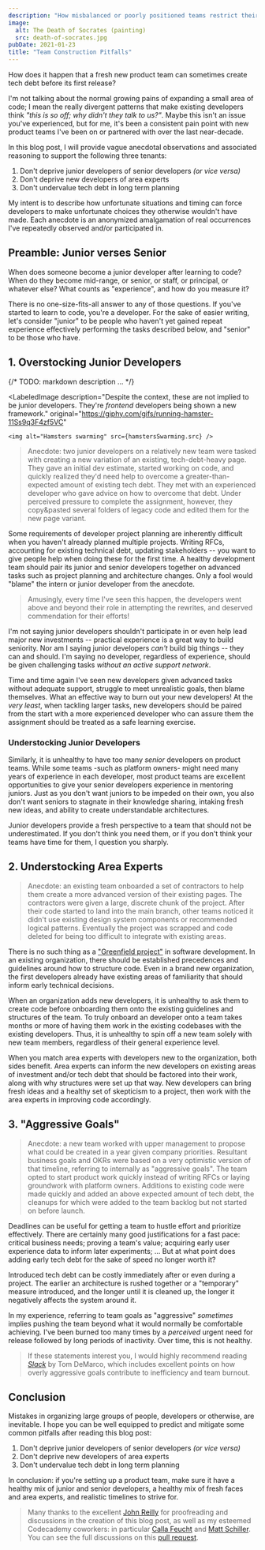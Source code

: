 ```yaml
---
description: "How misbalanced or poorly positioned teams restrict their developers in both the short and long term."
image:
  alt: The Death of Socrates (painting)
  src: death-of-socrates.jpg
pubDate: 2021-01-23
title: "Team Construction Pitfalls"
---
```



<LabeledImage
	alt="The Death of Socrates (painting)"
	description="“I know that I know nothing.” - Socrates, paraphrased by Plato, paraphrased"
	original="https://en.wikipedia.org/wiki/File:David_-_The_Death_of_Socrates.jpg"
	src={deathOfSocrates.src}
/>

How does it happen that a fresh new product team can sometimes create tech debt before its first release?

I'm not talking about the normal growing pains of expanding a small area of code; I mean the really divergent patterns that make existing developers think _"this is so off; why didn't they talk to us?"_.
Maybe this isn't an issue you've experienced, but for me, it's been a consistent pain point with new product teams I've been on or partnered with over the last near-decade.

In this blog post, I will provide vague anecdotal observations and associated reasoning to support the following three tenants:

1. Don't deprive junior developers of senior developers _(or vice versa)_
2. Don't deprive new developers of area experts
3. Don't undervalue tech debt in long term planning

My intent is to describe how unfortunate situations and timing can force developers to make unfortunate choices they otherwise wouldn't have made.
Each anecdote is an anonymized amalgamation of real occurrences I've repeatedly observed and/or participated in.

## Preamble: Junior verses Senior

When does someone become a junior developer after learning to code?
When do they become mid-range, or senior, or staff, or principal, or whatever else?
What counts as "experience", and how do you measure it?

There is no one-size-fits-all answer to any of those questions.
If you've started to learn to code, you're a developer.
For the sake of easier writing, let's consider "junior" to be people who haven't yet gained repeat experience effectively performing the tasks described below, and "senior" to be those who have.

## 1. Overstocking Junior Developers

{/* TODO: markdown description ... */}

<LabeledImage
	description="Despite the context, these are not implied to be junior developers. They're _frontend_ developers being shown a new framework."
	original="https://giphy.com/gifs/running-hamster-11Ss9q3F4zf5VC"
>
	<img alt="Hamsters swarming" src={hamstersSwarming.src} />
</LabeledImage>

> Anecdote: two junior developers on a relatively new team were tasked with creating a new variation of an existing, tech-debt-heavy page.
> They gave an initial dev estimate, started working on code, and quickly realized they'd need help to overcome a greater-than-expected amount of existing tech debt.
> They met with an experienced developer who gave advice on how to overcome that debt.
> Under perceived pressure to complete the assignment, however, they copy&pasted several folders of legacy code and edited them for the new page variant.

Some requirements of developer project planning are inherently difficult when you haven't already planned multiple projects.
Writing RFCs, accounting for existing technical debt, updating stakeholders -- you want to give people help when doing these for the first time.
A healthy development team should pair its junior and senior developers together on advanced tasks such as project planning and architecture changes.
Only a fool would "blame" the intern or junior developer from the anecdote.

> Amusingly, every time I've seen this happen, the developers went above and beyond their role in attempting the rewrites, and deserved commendation for their efforts!

I'm not saying junior developers shouldn't participate in or even help lead major new investments -- practical experience is a great way to build seniority.
Nor am I saying junior developers _can't_ build big things -- they can and should.
I'm saying no developer, regardless of experience, should be given challenging tasks _without an active support network_.

Time and time again I've seen new developers given advanced tasks without adequate support, struggle to meet unrealistic goals, then blame themselves.
What an effective way to burn out your new developers!
At the _very least_, when tackling larger tasks, new developers should be paired from the start with a more experienced developer who can assure them the assignment should be treated as a safe learning exercise.

### Understocking Junior Developers

Similarly, it is unhealthy to have too many _senior_ developers on product teams.
While some teams -such as platform owners- might need many years of experience in each developer, most product teams are excellent opportunities to give your senior developers experience in mentoring juniors.
Just as you don't want juniors to be impeded on their own, you also don't want seniors to stagnate in their knowledge sharing, intaking fresh new ideas, and ability to create understandable architectures.

Junior developers provide a fresh perspective to a team that should not be underestimated.
If you don't think you need them, or if you don't think your teams have time for them, I question you sharply.

## 2. Understocking Area Experts

> Anecdote: an existing team onboarded a set of contractors to help them create a more advanced version of their existing pages.
> The contractors were given a large, discrete chunk of the project.
> After their code started to land into the main branch, other teams noticed it didn't use existing design system components or recommended logical patterns.
> Eventually the project was scrapped and code deleted for being too difficult to integrate with existing areas.

There is no such thing as a ["Greenfield project"](https://en.wikipedia.org/wiki/Greenfield_project) in software development.
In an existing organization, there should be established precedences and guidelines around how to structure code.
Even in a brand new organization, the first developers already have existing areas of familiarity that should inform early technical decisions.

When an organization adds new developers, it is unhealthy to ask them to create code before onboarding them onto the existing guidelines and structures of the team.
To truly onboard an developer onto a team takes months or more of having them work in the existing codebases with the existing developers.
Thus, it is unhealthy to spin off a new team solely with new team members, regardless of their general experience level.

<LabeledImage
	alt="Aladdin and Jasmine on the flying carpet"
	description="How 'senior' developers feel explaining why their opinions are best"
	original="https://giphy.com/gifs/disney-aladdin-princess-jasmine-a-whole-new-world-WUu9EGdSEImJy"
	src={aladdinAndJasmine.src}
/>

When you match area experts with developers new to the organization, both sides benefit.
Area experts can inform the new developers on existing areas of investment and/or tech debt that should be factored into their work, along with why structures were set up that way.
New developers can bring fresh ideas and a healthy set of skepticism to a project, then work with the area experts in improving code accordingly.

## 3. "Aggressive Goals"

> Anecdote: a new team worked with upper management to propose what could be created in a year given company priorities.
> Resultant business goals and OKRs were based on a very optimistic version of that timeline, referring to internally as "aggressive goals".
> The team opted to start product work quickly instead of writing RFCs or laying groundwork with platform owners.
> Additions to existing code were made quickly and added an above expected amount of tech debt, the cleanups for which were added to the team backlog but not started on before launch.

Deadlines can be useful for getting a team to hustle effort and prioritize effectively.
There are certainly many good justifications for a fast pace: critical business needs; proving a team's value; acquiring early user experience data to inform later experiments; ...
But at what point does adding early tech debt for the sake of speed no longer worth it?

Introduced tech debt can be costly immediately after or even during a project.
The earlier an architecture is rushed together or a "temporary" measure introduced, and the longer until it is cleaned up, the longer it negatively affects the system around it.

In my experience, referring to team goals as "aggressive" _sometimes_ implies pushing the team beyond what it would normally be comfortable achieving.
I've been burned too many times by a _perceived_ urgent need for release followed by long periods of inactivity.
Over time, this is not healthy.

> If these statements interest you, I would highly recommend reading _[Slack](https://www.penguinrandomhouse.com/books/39276/slack-by-tom-demarco)_ by Tom DeMarco, which includes excellent points on how overly aggressive goals contribute to inefficiency and team burnout.

## Conclusion

Mistakes in organizing large groups of people, developers or otherwise, are inevitable.
I hope you can be well equipped to predict and mitigate some common pitfalls after reading this blog post:

1. Don't deprive junior developers of senior developers _(or vice versa)_
2. Don't deprive new developers of area experts
3. Don't undervalue tech debt in long term planning

In conclusion: if you're setting up a product team, make sure it have a healthy mix of junior and senior developers, a healthy mix of fresh faces and area experts, and realistic timelines to strive for.

> Many thanks to the excellent [John Reilly](https://twitter.com/johnny_reilly) for proofreading and discussions in the creation of this blog post, as well as my esteemed Codecademy coworkers: in particular [Calla Feucht](https://twitter.com/callacalla_) and [Matt Schiller](https://github.com/MattSchiller).
> You can see the full discussions on this [pull request](https://github.com/joshuakgoldberg/goldblog/pull/291).
